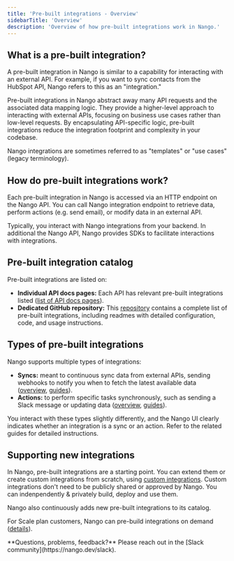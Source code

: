 ```yaml
---
title: 'Pre-built integrations - Overview'
sidebarTitle: 'Overview'
description: 'Overview of how pre-built integrations work in Nango.'
---
```


## What is a pre-built integration?

A pre-built integration in Nango is similar to a capability for interacting with an external API. For example, if you want to sync contacts from the HubSpot API, Nango refers to this as an "integration." 

Pre-built integrations in Nango abstract away many API requests and the associated data mapping logic. They provide a higher-level approach to interacting with external APIs, focusing on business use cases rather than low-level requests. By encapsulating API-specific logic, pre-built integrations reduce the integration footprint and complexity in your codebase.

<Info>
Nango integrations are sometimes referred to as "templates" or "use cases" (legacy terminology).
</Info>

## How do pre-built integrations work?

Each pre-built integration in Nango is accessed via an HTTP endpoint on the Nango API. You can call Nango integration endpoint to retrieve data, perform actions (e.g. send email), or modify data in an external API. 

Typically, you interact with Nango integrations from your backend. In additional the Nango API, Nango provides SDKs to facilitate interactions with integrations. 

## Pre-built integration catalog

Pre-built integrations are listed on:

- **Individual API docs pages:** Each API has relevant pre-built integrations listed ([list of API docs pages](/integrations)).
- **Dedicated GitHub repository:** This [repository](https://github.com/NangoHQ/integration-templates/tree/main/integrations) contains a complete list of pre-built integrations, including readmes with detailed configuration, code, and usage instructions.

## Types of pre-built integrations

Nango supports multiple types of integrations:

- **Syncs:** meant to continuous sync data from external APIs, sending webhooks to notify you when to fetch the latest available data ([overview](/guides/syncs/overview), [guides](/guides/syncs/use-a-sync)).
- **Actions:** to perform specific tasks synchronously, such as sending a Slack message or updating data ([overview](/guides/actions/overview), [guides](/guides/actions/use-an-action)).

You interact with these types slightly differently, and the Nango UI clearly indicates whether an integration is a sync or an action. Refer to the related guides for detailed instructions.

## Supporting new integrations

In Nango, pre-built integrations are a starting point. You can extend them or create custom integrations from scratch, using [custom integrations](/guides/custom-integrations/overview). Custom integrations don't need to be publicly shared or approved by Nango. You can indenpendently & privately build, deploy and use them.

Nango also continuously adds new pre-built integrations to its catalog. 

For Scale plan customers, Nango can pre-build integrations on demand ([details](/guides/services)).

<Tip>
    **Questions, problems, feedback?** Please reach out in the [Slack community](https://nango.dev/slack).
</Tip>